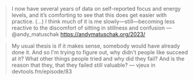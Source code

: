 > I now have several years of data on self-reported focus and energy levels, and it’s comforting to see that this does get easier with practice. (…) I think much of it is me slowly—still—becoming less reactive to the discomfort of sitting in stillness and confusion
 — @andy_matuschak https://andymatuschak.org/2023/

> My usual thesis is if it makes sense, somebody would have already done it. And so I'm trying to figure out, why didn't people like succeed at it? What other things people tried and why did they fail? And is the reason that they, that they failed still valuable? 
— vjeux in devtools.fm/episode/83
